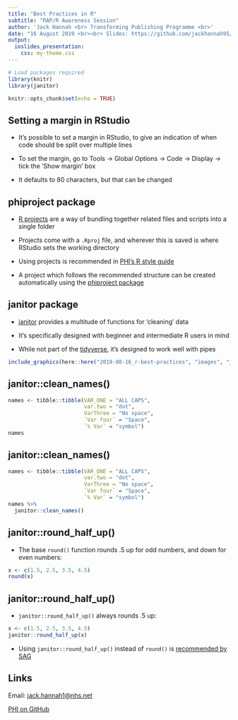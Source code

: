 ```yaml
---
title: "Best Practices in R"
subtitle: "RAP/R Awareness Session"
author: 'Jack Hannah <br> Transforming Publishing Programme <br>'
date: "16 August 2019 <br><br> Slides: https://github.com/jackhannah95/presentations/tree/main/2019-08-16_r-best-practices"
output:
  ioslides_presentation:
    css: my-theme.css
---
```


```r
# Load packages required
library(knitr)
library(janitor)

knitr::opts_chunk$set(echo = TRUE)
```

## Setting a margin in RStudio

- It's possible to set a margin in RStudio, to give an indication of when code should be split over multiple lines


- To set the margin, go to Tools -> Global Options -> Code -> Display -> tick the 'Show margin' box


- It defaults to 80 characters, but that can be changed


## phiproject package

- [R projects](https://support.rstudio.com/hc/en-us/articles/200526207-Using-Projects) are a way of bundling together related files and scripts into a single folder

- Projects come with a `.Rproj` file, and wherever this is saved is where RStudio sets the working directory

- Using projects is recommended in [PHI's R style guide](https://github.com/Health-SocialCare-Scotland/R-Resources/blob/master/PHS%20R%20style%20guide.md)

- A project which follows the recommended structure can be created automatically using the [phiproject package](https://github.com/Health-SocialCare-Scotland/phiproject)


## janitor package

- [janitor](https://github.com/sfirke/janitor) provides a multitude of functions for 'cleaning' data

- It's specifically designed with beginner and intermediate R users in mind

- While not part of the [tidyverse](https://www.tidyverse.org/packages/), it's designed to work well with pipes

```r
include_graphics(here::here("2019-08-16_r-best-practices", "images", "janitor_logo.png"))
```


## janitor::clean_names()

```r
names <- tibble::tibble(VAR_ONE = "ALL CAPS",
                        var.two = "dot",
                        VarThree = "No space",
                        `Var four` = "Space",
                        `% Var` = "symbol")
names
```


## janitor::clean_names()

```r
names <- tibble::tibble(VAR_ONE = "ALL CAPS",
                        var.two = "dot",
                        VarThree = "No space",
                        `Var four` = "Space",
                        `% Var` = "symbol")
names %>%
  janitor::clean_names()
```


## janitor::round_half_up()

- The base `round()` function rounds .5 up for odd numbers, and down for even numbers:

```r
x <- c(1.5, 2.5, 3.5, 4.5)
round(x)
```


## janitor::round_half_up()

- `janitor::round_half_up()` always rounds .5 up:

```r
x <- c(1.5, 2.5, 3.5, 4.5)
janitor::round_half_up(x)
```

- Using `janitor::round_half_up()` instead of `round()` is [recommended by SAG](https://www.isdscotland.org/About-ISD/Methodologies/_docs/Rounding-Methods-in-Different-Software_v1-0.pdf)


## Links

Email: [jack.hannah1@nhs.net](mailto:jack.hannah1@nhs.net)


[PHI on GitHub](https://github.com/Health-SocialCare-Scotland)